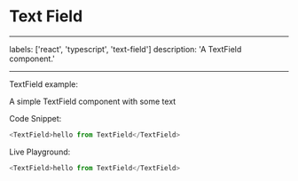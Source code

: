 # Text Field

---

labels: ['react', 'typescript', 'text-field']
description: 'A TextField component.'

---


TextField example:

A simple TextField component with some text

Code Snippet:

```ts
<TextField>hello from TextField</TextField>
```

Live Playground:

```ts live
<TextField>hello from TextField</TextField>
```
